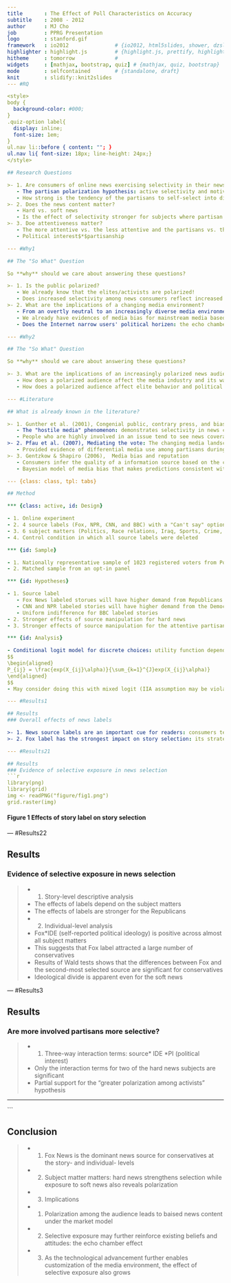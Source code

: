 ```yaml
---
title       : The Effect of Poll Characteristics on Accuracy
subtitle    : 2008 - 2012
author      : MJ Cho
job         : PPRG Presentation
logo        : stanford.gif
framework   : io2012               # {io2012, html5slides, shower, dzslides, ...}
highlighter : highlight.js         # {highlight.js, prettify, highlight}
hitheme     : tomorrow             # 
widgets     : [mathjax, bootstrap, quiz] # {mathjax, quiz, bootstrap}
mode        : selfcontained        # {standalone, draft}
knit        : slidify::knit2slides
--- #RQ

<style>
body {
  background-color: #000;
}
.quiz-option label{
  display: inline;
  font-size: 1em;
}
ul.nav li::before { content: ""; }  
ul.nav li{ font-size: 18px; line-height: 24px;}
</style>

## Research Questions

>- 1. Are consumers of online news exercising selectivity in their news choices?
   - The partisan polarization hypothesis: active selectivity and motivated exposure
   - How strong is the tendency of the partisans to self-select into distinct audiences?
>- 2. Does the news content matter?
   - Hard vs. soft news
   - Is the effect of selectivity stronger for subjects where partisan divisions are intense?
>- 3. Doe attentiveness matter?
   - The more attentive vs. the less attentive and the partisans vs. the nonpartisans
   - Political interest$*$partisanship

--- #Why1

## The "So What" Question

So **why** should we care about answering these questions?

>- 1. Is the public polarized?
   - We already know that the elites/activists are polarized!
   - Does increased selectivity among news consumers reflect increased level of interparty animus?
>- 2. What are the implications of a changing media environment?
   - From an overtly neutral to an increasingly diverse media environment: cable news and the Internet
   - We already have evidences of media bias for mainstream media based on surveys, how about online news then?
   - Does the Internet narrow users' political horizen: the echo chamber and the Daily Me?

--- #Why2

## The "So What" Question

So **why** should we care about answering these questions?

>- 3. What are the implications of an increasingly polarized news audience?
   - How does a polarized audience affect the media industry and its way of exercising journalism?
   - How does a polarized audience affect elite behavior and political campaigns?

--- #Literature

## What is already known in the literature?

>- 1. Gunther et al. (2001), Congenial public, contrary press, and biased estimates of the climate of opinion
   - The "hostile media" phenomenon: demonstrates selectivity in news choices
   - People who are highly involved in an issue tend to see news coverage of that issue as biased
>- 2. Pfau et al. (2007), Mediating the vote: The changing media landscape in US presidential campaigns
   - Provided evidence of differential media use among partisans during the 2000 and 2004 campaigns
>- 3. Gentzkow & Shapiro (2006),  Media bias and reputation
   - Consumers infer the quality of a information source based on the conformity between what the source reports and their expectations.
   - Bayesian model of media bias that makes predictions consistent with empirical evidence

--- {class: class, tpl: tabs}

## Method

*** {class: active, id: Design}

- 1. Online experiment
- 2. 4 source labels (Fox, NPR, CNN, and BBC) with a "Can't say" option
- 3. 6 subject matters (Politics, Race relations, Iraq, Sports, Crime, and Travel) across two dimensions (hard and soft)
- 4. Control condition in which all source labels were deleted

*** {id: Sample}

- 1. Nationally representative sample of 1023 registered voters from Polimetrix
- 2. Matched sample from an opt-in panel

*** {id: Hypotheses}

- 1. Source label
   - Fox News labeled storues will have higher demand from Republicans and the conservatives
   - CNN and NPR labeled stories will have higher demand from the Democrats
   - Uniform indifference for BBC labeled stories
- 2. Stronger effects of source manipulation for hard news
- 3. Stronger effects of source manipulation for the attentive partisans as opposed to less attentive partisans and nonpartisans

*** {id: Analysis}

- Conditional logit model for discrete choices: utility function depends on attributes of the choices
$$
\begin{aligned}
P_{ij} = \frac{exp(X_{ij}\alpha)}{\sum_{k=1}^{J}exp(X_{ij}\alpha)}
\end{aligned}
$$
- May consider doing this with mixed logit (IIA assumption may be violated)

--- #Results1

## Results
### Overall effects of news labels

>- 1. News source labels are an important cue for readers: consumers tend to ignore stories without labels
>- 2. Fox label has the strongest impact on story selection: its strategy works

--- #Results21

## Results
### Evidence of selective exposure in news selection
```r
library(png)
library(grid)
img <- readPNG("figure/fig1.png")
grid.raster(img)
```
#### Figure 1 Effects of story label on story selection

--- #Results22

## Results
### Evidence of selective exposure in news selection
>- 1. Story-level descriptive analysis
   - The effects of labels depend on the subject matters
   - The effects of labels are stronger for the Republicans
>- 2. Individual-level analysis
   - Fox$*$IDE (self-reported political ideology) is positive across almost all subject matters
   - This suggests that Fox label attracted a large number of conservatives
   - Results of Wald tests shows that the differences between Fox and the second-most selected source are significant for conservatives
   - Ideological divide is apparent even for the soft news

--- #Results3

## Results
### Are more involved partisans more selective?
>- 1. Three-way interaction terms: source$*$ IDE $*$PI (political interest)
   - Only the interaction terms for two of the hard news subjects are significant
   - Partial support for the "greater polarization among activists" hypothesis

---
```


## Conclusion

>- 1. Fox News is the dominant news source for conservatives at the story- and individual- levels
>- 2. Subject matter matters: hard news strengthens selection while exposure to soft news also reveals polarization
>- 3. Implications
   - 1. Polarization among the audience leads to baised news content under the market model
   - 2. Selective exposure may further reinforce existing beliefs and attitudes: the echo chamber effect
   - 3. As the technological advancement further enables customization of the media environment, the effect of selective exposure also grows
   

